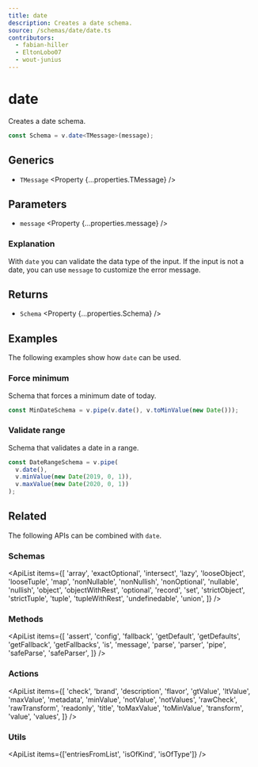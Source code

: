 ```yaml
---
title: date
description: Creates a date schema.
source: /schemas/date/date.ts
contributors:
  - fabian-hiller
  - EltonLobo07
  - wout-junius
---
```



# date

Creates a date schema.

```ts
const Schema = v.date<TMessage>(message);
```

## Generics

- `TMessage` <Property {...properties.TMessage} />

## Parameters

- `message` <Property {...properties.message} />

### Explanation

With `date` you can validate the data type of the input. If the input is not a date, you can use `message` to customize the error message.

## Returns

- `Schema` <Property {...properties.Schema} />

## Examples

The following examples show how `date` can be used.

### Force minimum

Schema that forces a minimum date of today.

```ts
const MinDateSchema = v.pipe(v.date(), v.toMinValue(new Date()));
```

### Validate range

Schema that validates a date in a range.

```ts
const DateRangeSchema = v.pipe(
  v.date(),
  v.minValue(new Date(2019, 0, 1)),
  v.maxValue(new Date(2020, 0, 1))
);
```

## Related

The following APIs can be combined with `date`.

### Schemas

<ApiList
  items={[
    'array',
    'exactOptional',
    'intersect',
    'lazy',
    'looseObject',
    'looseTuple',
    'map',
    'nonNullable',
    'nonNullish',
    'nonOptional',
    'nullable',
    'nullish',
    'object',
    'objectWithRest',
    'optional',
    'record',
    'set',
    'strictObject',
    'strictTuple',
    'tuple',
    'tupleWithRest',
    'undefinedable',
    'union',
  ]}
/>

### Methods

<ApiList
  items={[
    'assert',
    'config',
    'fallback',
    'getDefault',
    'getDefaults',
    'getFallback',
    'getFallbacks',
    'is',
    'message',
    'parse',
    'parser',
    'pipe',
    'safeParse',
    'safeParser',
  ]}
/>

### Actions

<ApiList
  items={[
    'check',
    'brand',
    'description',
    'flavor',
    'gtValue',
    'ltValue',
    'maxValue',
    'metadata',
    'minValue',
    'notValue',
    'notValues',
    'rawCheck',
    'rawTransform',
    'readonly',
    'title',
    'toMaxValue',
    'toMinValue',
    'transform',
    'value',
    'values',
  ]}
/>

### Utils

<ApiList items={['entriesFromList', 'isOfKind', 'isOfType']} />
